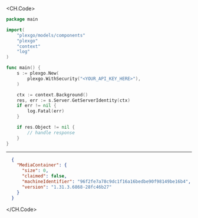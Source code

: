 
<CH.Code>
```go GetServerIdentity.go
package main

import(
	"plexgo/models/components"
	"plexgo"
	"context"
	"log"
)

func main() {
    s := plexgo.New(
        plexgo.WithSecurity("<YOUR_API_KEY_HERE>"),
    )

    ctx := context.Background()
    res, err := s.Server.GetServerIdentity(ctx)
    if err != nil {
        log.Fatal(err)
    }

    if res.Object != nil {
        // handle response
    }
}
```
---

```json Example Response
  {
    "MediaContainer": {
      "size": 0,
      "claimed": false,
      "machineIdentifier": "96f2fe7a78c9dc1f16a16bedbe90f98149be16b4",
      "version": "1.31.3.6868-28fc46b27"
    }
  }
```
</CH.Code>
